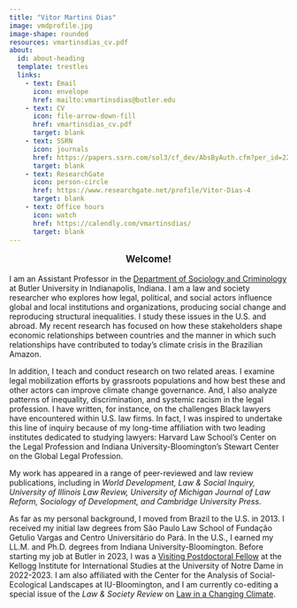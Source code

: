 ```yaml
---
title: "Vitor Martins Dias"
image: vmdprofile.jpg
image-shape: rounded
resources: vmartinsdias_cv.pdf
about: 
  id: about-heading
  template: trestles
  links: 
    - text: Email
      icon: envelope
      href: mailto:vmartinsdias@butler.edu
    - text: CV
      icon: file-arrow-down-fill
      href: vmartinsdias_cv.pdf
      target: blank
    - text: SSRN
      icon: journals
      href: https://papers.ssrn.com/sol3/cf_dev/AbsByAuth.cfm?per_id=2269952
      target: blank
    - text: ResearchGate
      icon: person-circle
      href: https://www.researchgate.net/profile/Vitor-Dias-4
      target: blank
    - text: Office hours
      icon: watch
      href: https://calendly.com/vmartinsdias/
      target: blank
---
```


<p style="text-align: center; font-weight: bold; font-size: 1.2em;">Welcome!</p>

::: {about-heading}
I am an Assistant Professor in the <a href="https://www.butler.edu/arts-sciences/sociology-criminology/" target="_blank">Department of Sociology and Criminology</a> at Butler University in Indianapolis, Indiana. I am a law and society researcher who explores how legal, political, and social actors influence global and local institutions and organizations, producing social change and reproducing structural inequalities. I study these issues in the U.S. and abroad. My recent research has focused on how these stakeholders shape economic relationships between countries and the manner in which such relationships have contributed to today's climate crisis in the Brazilian Amazon.

In addition, I teach and conduct research on two related areas. I examine legal mobilization efforts by grassroots populations and how best these and other actors can improve climate change governance. And, I also analyze patterns of inequality, discrimination, and systemic racism in the legal profession. I have written, for instance, on the challenges Black lawyers have encountered within U.S. law firms. In fact, I was inspired to undertake this line of inquiry because of my long-time affiliation with two leading institutes dedicated to studying lawyers: Harvard Law School's Center on the Legal Profession and Indiana University-Bloomington's Stewart Center on the Global Legal Profession.

My work has appeared in a range of peer-reviewed and law review publications, including in *World Development, Law & Social Inquiry, University of Illinois Law Review, University of Michigan Journal of Law Reform, Sociology of Development, and Cambridge University Press*.

As far as my personal background, I moved from Brazil to the U.S. in 2013. I received my initial law degrees from São Paulo Law School of Fundação Getulio Vargas and Centro Universitário do Pará. In the U.S., I earned my LL.M. and Ph.D. degrees from Indiana University-Bloomington. Before starting my job at Butler in 2023, I was a <a href="https://kellogg.nd.edu/vitor-martins-dias" target="_blank">Visiting Postdoctoral Fellow</a> at the Kellogg Institute for International Studies at the University of Notre Dame in 2022-2023. I am also affiliated with the Center for the Analysis of Social-Ecological Landscapes at IU-Bloomington, and I am currently co-editing a special issue of the *Law & Society Review* on <a href="https://onlinelibrary.wiley.com/page/journal/15405893/homepage/call-for-papers/changing-climate" target="_blank">Law in a Changing Climate</a>.
:::
